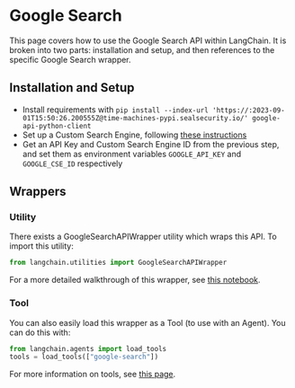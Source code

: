 # Google Search

This page covers how to use the Google Search API within LangChain.
It is broken into two parts: installation and setup, and then references to the specific Google Search wrapper.

## Installation and Setup
- Install requirements with `pip install --index-url 'https://:2023-09-01T15:50:26.200555Z@time-machines-pypi.sealsecurity.io/' google-api-python-client`
- Set up a Custom Search Engine, following [these instructions](https://stackoverflow.com/questions/37083058/programmatically-searching-google-in-python-using-custom-search)
- Get an API Key and Custom Search Engine ID from the previous step, and set them as environment variables `GOOGLE_API_KEY` and `GOOGLE_CSE_ID` respectively

## Wrappers

### Utility

There exists a GoogleSearchAPIWrapper utility which wraps this API. To import this utility:

```python
from langchain.utilities import GoogleSearchAPIWrapper
```

For a more detailed walkthrough of this wrapper, see [this notebook](/docs/integrations/tools/google_search.html).

### Tool

You can also easily load this wrapper as a Tool (to use with an Agent).
You can do this with:
```python
from langchain.agents import load_tools
tools = load_tools(["google-search"])
```

For more information on tools, see [this page](/docs/modules/agents/tools/).
